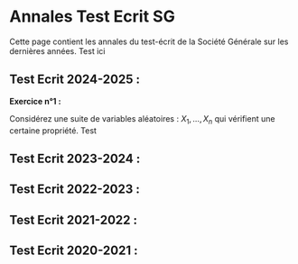 # Annales Test Ecrit SG


Cette page contient les annales du test-écrit de la Société Générale sur les dernières années.
Test ici

## Test Ecrit 2024-2025 : 

**Exercice n°1 : ** 

Considérez une suite de variables aléatoires : $X_1,\ldots,X_n$ qui vérifient une certaine propriété.
Test
\begin{align}
f(x)=x^{2}
\end{align}

## Test Ecrit 2023-2024 : 


## Test Ecrit 2022-2023 : 


## Test Ecrit 2021-2022 :


## Test Ecrit 2020-2021 : 


